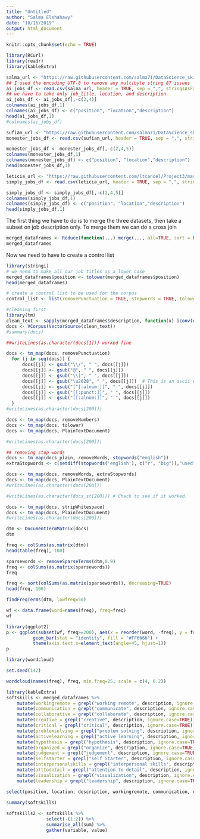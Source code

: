 ```yaml
---
title: "Untitled"
author: "Salma Elshahawy"
date: "10/16/2019"
output: html_document
---
```


```r
knitr::opts_chunk$set(echo = TRUE)
```


```r
library(RCurl)
library(readr)
library(kableExtra)

salma_url <- "https://raw.githubusercontent.com/salma71/DataScience_skills/master/jobs_detailsInfo%20copy.csv"
## I used the encoding UTF-8 to remove any multibyte string 87 issues
ai_jobs_df <- read.csv(salma_url, header = TRUE, sep = ",", stringsAsFactors = FALSE, encoding = "UTF-8", 'ASCII')
## we have to take only job_title, location, and description
ai_jobs_df <- ai_jobs_df[,-c(2,4)]
colnames(ai_jobs_df,1)
colnames(ai_jobs_df) <- c("position", "location","description")
head(ai_jobs_df,1)
#colnames(ai_jobs_df)
```

```r
sufian_url <- "https://raw.githubusercontent.com/salma71/DataScience_skills/master/monsterjobs.csv"
monester_jobs_df <- read.csv(sufian_url, header = TRUE, sep = ",", stringsAsFactors = FALSE, encoding = "UTF-8")

monester_jobs_df <- monester_jobs_df[,-c(2,4,5)]
colnames(monester_jobs_df,1)
colnames(monester_jobs_df) <- c("position", "location","description")
head(monester_jobs_df,1)
```

```r
leticia_url <- "https://raw.githubusercontent.com/ltcancel/Project3/master/SimplyHiredJobs.csv"
simply_jobs_df <- read.csv(leticia_url, header = TRUE, sep = ",", stringsAsFactors = FALSE, encoding = "UTF-8")

simply_jobs_df <- simply_jobs_df[,-c(2,4,5)]
colnames(simply_jobs_df,1)
colnames(simply_jobs_df) <- c("position", "location","description")
head(simply_jobs_df,1)
```

The first thing we have to do is to merge the three datasets, then take a subset on job description only. To merge them we can do a cross join

```r
merged_dataframes <- Reduce(function(...) merge(..., all=TRUE, sort = FALSE), list(ai_jobs_df, monester_jobs_df, simply_jobs_df))
merged_dataframes
```

Now we need to have to create a control list 

```r
library(stringi)
# we need to make all our job titles as a lower case 
merged_dataframes$position <- tolower(merged_dataframes$position)
head(merged_dataframes)

# create a control list to be used for the corpus
control_list <- list(removePunctuation = TRUE, stopwords = TRUE, tolower = TRUE, weighting = weightTfIdf)
```

```r
#cleaning first 
library(tm)
clean_text <- sapply(merged_dataframes$description, function(x) iconv(enc2utf8(x), sub = "byte"))
docs <- VCorpus(VectorSource(clean_text))
#summary(docs)

##writeLines(as.character(docs[1])) worked fine

docs <- tm_map(docs, removePunctuation)
  for (j in seq(docs)) {
      docs[[j]] <- gsub("\\/", " ", docs[[j]])
      docs[[j]] <- gsub("@", " ", docs[[j]])
      docs[[j]] <- gsub("\\|", " ", docs[[j]])
      docs[[j]] <- gsub("\u2028", " ", docs[[j]])  # This is an ascii character that did not translate, so it had to be removed.
      docs[[j]] <- gsub("[^[:alnum:]]", " ", docs[[j]])
      docs[[j]] <- gsub("[[:punct:]]", " ", docs[[j]])
      docs[[j]] <- gsub("[[:alnum:]]", " ", docs[[j]])
  }
#writeLines(as.character(docs[200]))
```
```r
docs <- tm_map(docs, removeNumbers)
docs <- tm_map(docs, tolower)
docs <- tm_map(docs, PlainTextDocument)

#writeLines(as.character(docs[200]))
```
```r
## removing stop words
docs <- tm_map(docs_plain, removeWords, stopwords("english"))
extraStopwords <- c(setdiff(stopwords('english'), c("r", "big")),"used", "will", "time", "can", "sex", "role", "new","can", "job", "etc", "one", "looking", "well","use","best","also", "high", "real", "please", "key", "able", "must", "like", "full", "include", "good", "non", "need","plus","day","year", "com", "want", "age","using","sexual", "help","apply", "race", "orientation")

docs <- tm_map(docs, removeWords, extraStopwords)
docs <- tm_map(docs, PlainTextDocument)
#writeLines(as.character(docs[200]))

#writeLines(as.character(docs_st[200])) # Check to see if it worked.
```


```r
docs <- tm_map(docs, stripWhitespace)
docs <- tm_map(docs, PlainTextDocument)
#writeLines(as.character(docs[200]))
```


```r
dtm <- DocumentTermMatrix(docs)
dtm
```
```r
freq <- colSums(as.matrix(dtm))
head(table(freq), 100)
```


```r
sparsewords <- removeSparseTerms(dtm,0.9)
freq <- colSums(as.matrix(sparsewords))
freq
```

```r
freq <- sort(colSums(as.matrix(sparsewords)), decreasing=TRUE)   
head(freq, 100)
```

```r
findFreqTerms(dtm, lowfreq=50)   
```

```r
wf <- data.frame(word=names(freq), freq=freq)   
wf
```

```r
library(ggplot2)
p <- ggplot(subset(wf, freq>=200), aes(x = reorder(word, -freq), y = freq)) +
          geom_bar(stat = "identity", fill = "#FF6666") + 
          theme(axis.text.x=element_text(angle=45, hjust=1))
p   
```

```r
library(wordcloud)

set.seed(142) 

wordcloud(names(freq), freq, min.freq=25, scale = c(4, 0.2))   

```

```r
library(kableExtra)
softskills <- merged_dataframes %>%
    mutate(workingremote = grepl("working remote", description, ignore.case=TRUE)) %>%
    mutate(communication = grepl("communicate", description, ignore.case=TRUE)) %>%
    mutate(collaborative = grepl("collaborate", description, ignore.case=TRUE)) %>%
    mutate(creative = grepl("creative", description, ignore.case=TRUE)) %>%
    mutate(critical = grepl("critical", description, ignore.case=TRUE)) %>%
    mutate(problemsolving = grepl("problem solving", description, ignore.case=TRUE)) %>%
    mutate(activelearning = grepl("active learning", description, ignore.case=TRUE)) %>%
    mutate(hypothesis = grepl("hypothesis", description, ignore.case=TRUE)) %>%
    mutate(organized = grepl("organize", description, ignore.case=TRUE)) %>%
    mutate(judgement = grepl("judgement", description, ignore.case=TRUE)) %>%
    mutate(selfstarter = grepl("self Starter", description, ignore.case=TRUE)) %>%
    mutate(interpersonalskills = grepl("interpersonal skills", description, ignore.case=TRUE)) %>%
    mutate(atttodetail = grepl("attention to detail", description, ignore.case=TRUE)) %>%
    mutate(visualization = grepl("visualization", description, ignore.case=TRUE)) %>%
    mutate(leadership = grepl("leadership", description, ignore.case=TRUE)) %>%

select(position, location, description, workingremote, communication, collaborative, creative, critical, problemsolving,activelearning, hypothesis, organized, judgement, selfstarter, interpersonalskills, atttodetail, visualization, leadership)
    
summary(softskills) 
```

```r
softskills2 <- softskills %>% 
               select(-(1:2)) %>% 
               summarise_all(sum) %>%
               gather(variable, value)
```




